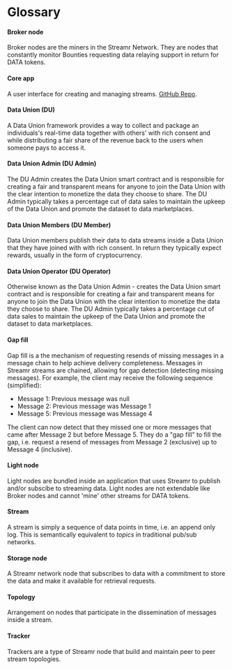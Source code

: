 # Glossary

#### Broker node

Broker nodes are the miners in the Streamr Network. They are nodes that constantly monitor Bounties requesting data relaying support in return for DATA tokens.

#### Core app

A user interface for creating and managing streams. [GitHub Repo](https://github.com/streamr-dev/core-frontend).

#### Data Union (DU)

A Data Union framework provides a way to collect and package an individuals's real-time data together with others' with rich consent and while distributing a fair share of the revenue back to the users when someone pays to access it.

#### Data Union Admin (DU Admin)

The DU Admin creates the Data Union smart contract and is responsible for creating a fair and transparent means for anyone to join the Data Union with the clear intention to monetize the data they choose to share. The DU Admin typically takes a percentage cut of data sales to maintain the upkeep of the Data Union and promote the dataset to data marketplaces.

#### Data Union Members (DU Member)

Data Union members publish their data to data streams inside a Data Union that they have joined with with rich consent. In return they typically expect rewards, usually in the form of cryptocurrency.

#### Data Union Operator (DU Operator)

Otherwise known as the Data Union Admin - creates the Data Union smart contract and is responsible for creating a fair and transparent means for anyone to join the Data Union with the clear intention to monetize the data they choose to share. The DU Admin typically takes a percentage cut of data sales to maintain the upkeep of the Data Union and promote the dataset to data marketplaces.

#### Gap fill

Gap fill is a the mechanism of requesting resends of missing messages in a message chain to help achieve delivery completeness. Messages in Streamr streams are chained, allowing for gap detection (detecting missing messages). For example, the client may receive the following sequence (simplified):

-   Message 1: Previous message was null
-   Message 2: Previous message was Message 1
-   Message 5: Previous message was Message 4

The client can now detect that they missed one or more messages that came after Message 2 but before Message 5. They do a "gap fill" to fill the gap, i.e. request a resend of messages from Message 2 (exclusive) up to Message 4 (inclusive).

#### Light node

Light nodes are bundled inside an application that uses Streamr to publish and/or subscibe to streaming data. Light nodes are not extendable like Broker nodes and cannot 'mine' other streams for DATA tokens.

#### Stream

A stream is simply a sequence of data points in time, i.e. an append only log. This is semantically equivalent to _topics_ in traditional pub/sub networks.

#### Storage node

A Streamr network node that subscribes to data with a commitment to store the data and make it available for retrieval requests.

#### Topology

Arrangement on nodes that participate in the dissemination of messages inside a stream.

#### Tracker

Trackers are a type of Streamr node that build and maintain peer to peer stream topologies.
